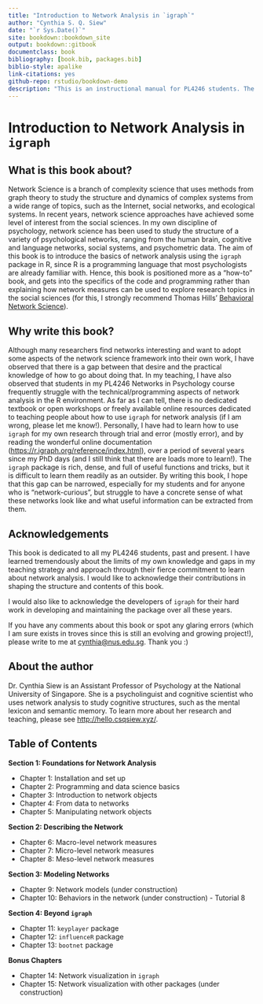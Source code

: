 ```yaml
--- 
title: "Introduction to Network Analysis in `igraph`"
author: "Cynthia S. Q. Siew"
date: "`r Sys.Date()`"
site: bookdown::bookdown_site
output: bookdown::gitbook
documentclass: book
bibliography: [book.bib, packages.bib]
biblio-style: apalike
link-citations: yes
github-repo: rstudio/bookdown-demo
description: "This is an instructional manual for PL4246 students. The output format is bookdown::gitbook."
---
```


\setcounter{section}{-1}

# Introduction to Network Analysis in `igraph` {-}

## What is this book about? 

Network Science is a branch of complexity science that uses methods from graph theory to study the structure and dynamics of complex systems from a wide range of topics, such as the Internet, social networks, and ecological systems. In recent years, network science approaches have achieved some level of interest from the social sciences. In my own discipline of psychology, network science has been used to study the structure of a variety of psychological networks, ranging from the human brain, cognitive and language networks, social systems, and psychometric data. The aim of this book is to introduce the basics of network analysis using the `igraph` package in R, since R is a programming language that most psychologists are already familiar with. Hence, this book is positioned more as a "how-to" book, and gets into the specifics of the code and programming rather than explaining how network measures can be used to explore research topics in the social sciences (for this, I strongly recommend Thomas Hills' [Behavioral Network Science](https://www.amazon.co.uk/Behavioral-Network-Science-Language-Society/dp/1108793339/)). 

## Why write this book? 

Although many researchers find networks interesting and want to adopt some aspects of the network science framework into their own work, I have observed that there is a gap between that desire and the practical knowledge of how to go about doing that. In my teaching, I have also observed that students in my PL4246 Networks in Psychology course frequently struggle with the technical/programming aspects of network analysis in the R environment. As far as I can tell, there is no dedicated textbook or open workshops or freely available online resources dedicated to teaching people about how to use `igraph` for network analysis (if I am wrong, please let me know!). Personally, I have had to learn how to use `igraph` for my own research through trial and error (mostly error), and by reading the wonderful online documentation ([https://r.igraph.org/reference/index.html](https://r.igraph.org/reference/index.html)), over a period of several years since my PhD days (and I still think that there are loads more to learn!). The `igraph` package is rich, dense, and full of useful functions and tricks, but it is difficult to learn them readily as an outsider. By writing this book, I hope that this gap can be narrowed, especially for my students and for anyone who is "network-curious", but struggle to have a concrete sense of what these networks look like and what useful information can be extracted from them. 

## Acknowledgements

This book is dedicated to all my PL4246 students, past and present. I have learned tremendously about the limits of my own knowledge and gaps in my teaching strategy and approach through their fierce commitment to learn about network analysis. I would like to acknowledge their contributions in shaping the structure and contents of this book. 

I would also like to acknowledge the developers of `igraph` for their hard work in developing and maintaining the package over all these years.

If you have any comments about this book or spot any glaring errors (which I am sure exists in troves since this is still an evolving and growing project!), please write to me at [cynthia@nus.edu.sg](mailto:cynthia@nus.edu.sg). Thank you :) 

## About the author 

Dr. Cynthia Siew is an Assistant Professor of Psychology at the National University of Singapore. She is a psycholinguist and cognitive scientist who uses network analysis to study cognitive structures, such as the mental lexicon and semantic memory. To learn more about her research and teaching, please see [http://hello.csqsiew.xyz/](http://hello.csqsiew.xyz/). 

## Table of Contents 

**Section 1: Foundations for Network Analysis**

- Chapter 1: Installation and set up 
- Chapter 2: Programming and data science basics
- Chapter 3: Introduction to network objects
- Chapter 4: From data to networks 
- Chapter 5: Manipulating network objects

**Section 2: Describing the Network** 

- Chapter 6: Macro-level network measures
- Chapter 7: Micro-level network measures
- Chapter 8: Meso-level network measures

**Section 3: Modeling Networks**

- Chapter 9: Network models (under construction)
- Chapter 10: Behaviors in the network (under construction) - Tutorial 8 

**Section 4: Beyond `igraph`**

- Chapter 11: `keyplayer` package
- Chapter 12: `influenceR` package
- Chapter 13: `bootnet` package

**Bonus Chapters**

- Chapter 14: Network visualization in `igraph`
- Chapter 15: Network visualization with other packages (under construction)
